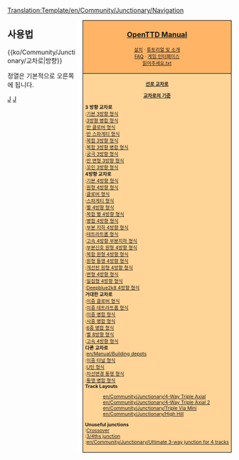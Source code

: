 <noinclude>[[Translation:Template/en/Community/Junctionary/Navigation]]</noinclude><noinclude></noinclude><div style="float:right; padding-left:12px; background:#ffffff;">
<div style="border:1px solid #000000; background:#ffb466; padding:5px; -moz-border-radius-topleft:5px; -moz-border-radius-topright:5px; font-size: 12pt;">
<center><strong><font size="3">[[en/Manual/Main Page|OpenTTD Manual]]</font></strong></center>
<div style="font-size: 8pt; text-align: center;">
[[ko/Manual/설치|설치]] &middot; 
[[ko/Manual/Tutorial/Main Page|튜토리얼 및 소개]]<br />
[[ko/Archive/Community/FAQ|FAQ]] &middot; 
[[ko/Manual/게임 인터페이스|게임 인터페이스]]<br />
[[ko/읽어주세요.txt|읽어주세요.txt]]
</div>
</div>
<div style="border:1px solid black; border-top-width: 0px; background:#ffd496; padding:5px; -moz-border-radius-bottomleft:5px; -moz-border-radius-bottomright:8px; font-size: 8pt;">

<center>'''[[ko/Community/Junctionary/Main Page|선로 교차로]]'''</center>
<center>'''[[ko/Community/Junctionary/교차로 기준|교차로의 기준]]'''</center>

'''3 방향 교차로'''<br>
:[[ko/기본 3방향|기본 3방향 형식]]<br>
:[[ko/3방향 병합|3방향 병합 형식]]<br>
:[[ko/반 클로버|반 클로버 형식]]<br>
:[[ko/반 스파게티|반 스파게티 형식]]<br>
:[[ko/복합 3방향|복합 3방향 형식]]<br>
:[[ko/복합 3방향 병합|복합 3방향 병합 형식]]<br>
:[[ko/궁극 3방향|궁극 3방향 형식]]<br>
:[[ko/반 변형 3방향|반 변형 3방향 형식]]<br>
:[[ko/꼬인 3방향|꼬인 3방향 형식]]<br>

'''4방향 교차로'''<br>
:[[ko/기본 4방향|기본 4방향 형식]]<br>
:[[ko/원형 4방향|원형 4방향 형식]]<br>
:[[ko/클로버|클로버 형식]]<br>
:[[ko/스파게티|스파게티 형식]]<br>
:[[ko/별 4방향|별 4방향 형식]]<br>
:[[ko/복합 별 4방향|복합 별 4방향 형식]]<br>
:[[ko/병합 4방향|병합 4방향 형식]]<br>
:[[ko/부분 지하 4방향|부분 지하 4방향 형식]]<br>
:[[ko/테트라트롭|테트라트롭 형식]]<br>
:[[ko/고속 4방향 부분지하|고속 4방향 부분지하 형식]]<br>
:[[ko/부분신호 원형 4방향|부분신호 원형 4방향 형식]]<br>
:[[ko/복합 원형 4방향|복합 원형 4방향 형식]]<br>
:[[ko/원형 통행 4방향|원형 통행 4방향 형식]]<br>
:[[ko/개선된 원형 4방향|개선된 원형 4방향 형식]]<br>
:[[ko/변형 4방향|변형 4방향 형식]]<br>
:[[ko/밀집형 4방향|밀집형 4방향 형식]]<br>
:[[ko/Deepblue2k8 4방향|Deepblue2k8 4방향 형식]]<br>

'''거대한 교차로'''<br>
:[[ko/이중 클로버|이중 클로버 형식]]<br>
:[[ko/이중 테트라트롭|이중 테트라트롭 형식]]<br>
:[[ko/이중 병합|이중 병합 형식]]<br>
:[[ko/사중 병합|사중 병합 형식]]<br>
:[[ko/6중 병합|6중 병합 형식]]<br>
:[[ko/별 8방향|별 8방향 형식]]<br>
:[[ko/고속 4방향|고속 4방향 형식]]<br>

'''다른 교차로'''<br>
:[[en/Manual/Building depots]]<br>
:[[ko/이중 터널|이중 터널 형식]]<br>
:[[ko/U턴|U턴 형식]]<br>
:[[ko/차선변경 통행|차선변경 통행 형식]]<br>
:[[ko/통행 병합|통행 병합 형식]]<br>

'''Track Layouts'''
:[[en/Community/Junctionary/4-Way Triple Axial]]<br>
:[[en/Community/Junctionary/4-Way Triple Axial 2]]<br>
:[[en/Community/Junctionary/Triple Via Mini]]<br>
:[[en/Community/Junctionary/High Hill]]<br>

'''Unuseful junctions'''<br>
:[[en/Community/Junctionary/Crossover-Junction|Crossover]]<br>
:[[en/Community/Junctionary/3∕4ths junction|3/4ths junction]]<br>
:[[en/Community/Junctionary/Ultimate 3-way junction for 4 tracks]]<br>

</div>
</div>
<noinclude>


==사용법==
<nowiki>{{ko/Community/Junctionary/교차로|방향}}</nowiki>

정열은 기본적으로 오른쪽에 됩니다.
[[Category:en/Templates|J]][[Category:en/Navigation|J]]
</noinclude>